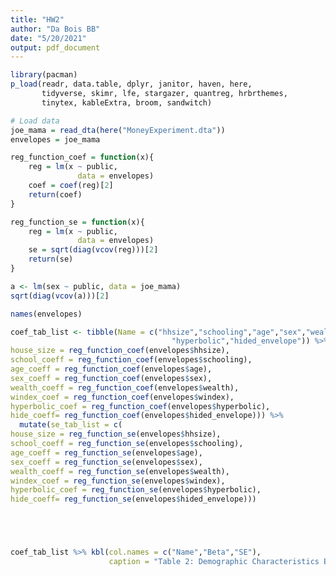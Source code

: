 ```yaml
---
title: "HW2"
author: "Da Bois BB"
date: "5/20/2021"
output: pdf_document
---
```


```r
library(pacman)
p_load(readr, data.table, dplyr, janitor, haven, here, 
       tidyverse, skimr, lfe, stargazer, quantreg, hrbrthemes, 
       tinytex, kableExtra, broom, sandwitch)
```

```r
# Load data
joe_mama = read_dta(here("MoneyExperiment.dta")) 
envelopes = joe_mama
```

```r
reg_function_coef = function(x){
    reg = lm(x ~ public, 
               data = envelopes)
    coef = coef(reg)[2]
    return(coef)
}

reg_function_se = function(x){
    reg = lm(x ~ public, 
               data = envelopes)
    se = sqrt(diag(vcov(reg)))[2]
    return(se)
}

a <- lm(sex ~ public, data = joe_mama)
sqrt(diag(vcov(a)))[2]

```


```r
names(envelopes)

coef_tab_list <- tibble(Name = c("hhsize","schooling","age","sex","wealth","windex",
                                    "hyperbolic","hided_envelope")) %>% mutate(coef_tab_list = c(
house_size = reg_function_coef(envelopes$hhsize),
school_coeff = reg_function_coef(envelopes$schooling),
age_coeff = reg_function_coef(envelopes$age),
sex_coeff = reg_function_coef(envelopes$sex),
wealth_coeff = reg_function_coef(envelopes$wealth),
windex_coef = reg_function_coef(envelopes$windex),
hyperbolic_coef = reg_function_coef(envelopes$hyperbolic),
hide_coeff= reg_function_coef(envelopes$hided_envelope))) %>% 
  mutate(se_tab_list = c(
house_size = reg_function_se(envelopes$hhsize),
school_coeff = reg_function_se(envelopes$schooling),
age_coeff = reg_function_se(envelopes$age),
sex_coeff = reg_function_se(envelopes$sex),
wealth_coeff = reg_function_se(envelopes$wealth),
windex_coef = reg_function_se(envelopes$windex),
hyperbolic_coef = reg_function_se(envelopes$hyperbolic),
hide_coeff= reg_function_se(envelopes$hided_envelope)))





coef_tab_list %>% kbl(col.names = c("Name","Beta","SE"),
                      caption = "Table 2: Demographic Characteristics By Research Groups") %>% kable_paper("hover", full_width=F)

```





